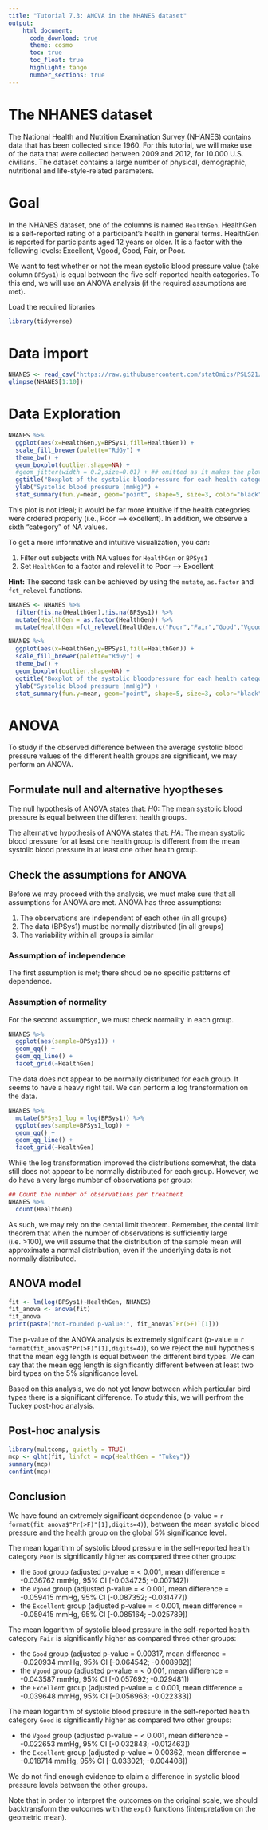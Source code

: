 ```yaml
---
title: "Tutorial 7.3: ANOVA in the NHANES dataset"   
output:
    html_document:
      code_download: true    
      theme: cosmo
      toc: true
      toc_float: true
      highlight: tango
      number_sections: true
---
```


# The NHANES dataset

The National Health and Nutrition Examination Survey (NHANES) contains data 
that has been collected since 1960. For this tutorial, we will make use of 
the data that were collected between 2009 and 2012, for 10.000 U.S. civilians. 
The dataset contains a large number of physical, demographic, nutritional and 
life-style-related parameters.

# Goal

In the NHANES dataset, one of the columns is named `HealthGen`. 
HealthGen is a self-reported rating of a participant’s health 
in general terms. HealthGen is reported for participants aged 12
years or older. It is a factor with the following levels:
Excellent, Vgood, Good, Fair, or Poor.

We want to test whether or not the mean systolic blood pressure 
value (take column `BPSys1`) is equal between the five self-reported
health categories. To this end, we will use an ANOVA analysis
(if the required assumptions are met).

Load the required libraries

```r
library(tidyverse)
```

# Data import  

```r
NHANES <- read_csv("https://raw.githubusercontent.com/statOmics/PSLS21/data/NHANES.csv")
glimpse(NHANES[1:10])
```

# Data Exploration

```r
NHANES %>%
  ggplot(aes(x=HealthGen,y=BPSys1,fill=HealthGen)) + 
  scale_fill_brewer(palette="RdGy") +
  theme_bw() +
  geom_boxplot(outlier.shape=NA) +
  #geom_jitter(width = 0.2,size=0.01) + ## omitted as it makes the plot messy
  ggtitle("Boxplot of the systolic bloodpressure for each health category") +
  ylab("Systolic blood pressure (mmHg)") + 
  stat_summary(fun.y=mean, geom="point", shape=5, size=3, color="black", fill="black")
```

This plot is not ideal; it would be far more intuitive if
the health categories were ordered properly (i.e., Poor --> excellent).
In addition, we observe a sixth "category" of NA values.

To get a more informative and intuitive visualization, you can:

1. Filter out subjects with NA values for `HealthGen` or `BPSys1`
2. Set `HealthGen` to a factor and relevel it to Poor --> Excellent

**Hint:** The second task can be achieved by using the `mutate`, 
`as.factor` and `fct_relevel` functions.

```r
NHANES <- NHANES %>%
  filter(!is.na(HealthGen),!is.na(BPSys1)) %>%
  mutate(HealthGen = as.factor(HealthGen)) %>%
  mutate(HealthGen =fct_relevel(HealthGen,c("Poor","Fair","Good","Vgood","Excellent")))
```

```r
NHANES %>%
  ggplot(aes(x=HealthGen,y=BPSys1,fill=HealthGen)) + 
  scale_fill_brewer(palette="RdGy") +
  theme_bw() +
  geom_boxplot(outlier.shape=NA) +
  ggtitle("Boxplot of the systolic bloodpressure for each health category") +
  ylab("Systolic blood pressure (mmHg)") + 
  stat_summary(fun.y=mean, geom="point", shape=5, size=3, color="black", fill="black")
```

# ANOVA

To study if the observed difference between the
average systolic blood pressure values of the different health groups
are significant, we may perform an ANOVA.

## Formulate null and alternative hyoptheses

The null hypothesis of ANOVA states that:
$H0$: The mean systolic blood pressure is equal between the different health groups.

The alternative hypothesis of ANOVA states that:
$HA$: The mean systolic blood pressure for at least one health group is different 
from the mean systolic blood pressure in at least one other health group.

## Check the assumptions for ANOVA

Before we may proceed with the analysis, we must make sure that all
assumptions for ANOVA are met. ANOVA has three assumptions:

1. The observations are independent of each other (in all groups)
2. The data (BPSys1) must be normally distributed (in all groups)
3. The variability within all groups is similar

### Assumption of independence

The first assumption is met; there shoud be no specific pattterns of dependence.

### Assumption of normality

For the second assumption, we must check normality in each group.

```r
NHANES %>% 
  ggplot(aes(sample=BPSys1)) +
  geom_qq() +
  geom_qq_line() + 
  facet_grid(~HealthGen)
```

The data does not appear to be normally distributed for
each group. It seems to have a heavy right tail. We can
perform a log transformation on the data.

```r
NHANES %>% 
  mutate(BPSys1_log = log(BPSys1)) %>%
  ggplot(aes(sample=BPSys1_log)) +
  geom_qq() +
  geom_qq_line() + 
  facet_grid(~HealthGen)
```

While the log transformation improved the distributions somewhat,
the data still does not appear to be normally distributed for
each group. However, we do have a very large number of
observations per group:

```r
## Count the number of observations per treatment
NHANES %>%
  count(HealthGen)
```

As such, we may rely on the cental limit theorem.
Remember, the cental limit theorem that when the number
of observations is sufficiently large (i.e. >100), we 
will assume that the distribution of the sample mean will 
approximate a normal distribution, even if the underlying
data is not normally distributed.

## ANOVA model

```r
fit <- lm(log(BPSys1)~HealthGen, NHANES)
fit_anova <- anova(fit)
fit_anova
print(paste("Not-rounded p-value:", fit_anova$`Pr(>F)`[1]))
```

The p-value of the ANOVA analysis is extremely significant
(p-value = `r format(fit_anova$"Pr(>F)"[1],digits=4)`), 
so we reject the null hypothesis that the mean 
egg length is equal between the different bird types.
We can say that the mean egg length is significantly different
between at least two bird types on the 5% significance level.

Based on this analysis, we do not yet know between which particular
bird types there is a significant difference. To study this, we will
perfrom the Tuckey post-hoc analysis.

## Post-hoc analysis

```r
library(multcomp, quietly = TRUE)
mcp <- glht(fit, linfct = mcp(HealthGen = "Tukey"))
summary(mcp)
confint(mcp)
```

## Conclusion

We have found an extremely significant dependence (p-value = `r format(fit_anova$"Pr(>F)"[1],digits=4)`), 
between the mean systolic blood pressure and the health group
on the global 5% significance level.

The mean logarithm of systolic blood pressure in the self-reported health
category `Poor` is significantly higher as compared three other groups:

- the `Good` group (adjusted p-value = < 0.001, mean difference = -0.036762 mmHg, 95% CI [-0.034725; -0.007142])
- the `Vgood` group (adjusted p-value = < 0.001, mean difference = -0.059415 mmHg, 95% CI [-0.087352; -0.031477])
- the `Excellent` group (adjusted p-value = < 0.001, mean difference = -0.059415 mmHg, 95% CI [-0.085164; -0.025789])

The mean logarithm of  systolic blood pressure in the self-reported health
category `Fair` is significantly higher as compared three other groups:

- the `Good` group (adjusted p-value = 0.00317, mean difference = -0.020934  mmHg, 95% CI [-0.064542; -0.008982])
- the `Vgood` group (adjusted p-value = < 0.001, mean difference = -0.043587 mmHg, 95% CI [-0.057692; -0.029481])
- the `Excellent` group (adjusted p-value = < 0.001, mean difference = -0.039648 mmHg, 95% CI [-0.056963; -0.022333])

The mean logarithm of systolic blood pressure in the self-reported health
category `Good` is significantly higher as compared two other groups:

- the `Vgood` group (adjusted p-value = < 0.001, mean difference = -0.022653 mmHg, 95% CI [-0.032843; -0.012463])
- the `Excellent` group (adjusted p-value = 0.00362, mean difference = -0.018714 mmHg, 95% CI [-0.033021; -0.004408])

We do not find enough evidence to claim a difference in systolic
blood pressure levels between the other groups.

Note that in order to interpret the outcomes on the original scale,
we should backtransform the outcomes with the `exp()` functions 
(interpretation on the geometric mean).








